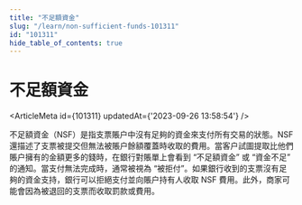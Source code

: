 ```yaml
---
title: "不足額資金"
slug: "/learn/non-sufficient-funds-101311"
id: "101311"
hide_table_of_contents: true
---
```



# 不足額資金

<ArticleMeta id={101311} updatedAt={'2023-09-26 13:58:54'} />
<div className='border-solid border-b border-t-0 my-4 border-[var(--ifm-color-gray-300)]' />

不足額資金（NSF）是指支票賬户中沒有足夠的資金來支付所有交易的狀態。NSF 還描述了支票被提交但無法被賬户餘額覆蓋時收取的費用。當客户試圖提取比他們賬户擁有的金額更多的錢時，在銀行對賬單上會看到 “不足額資金” 或 “資金不足” 的通知。當支付無法完成時，通常被視為 “被拒付”。如果銀行收到的支票沒有足夠的資金支持，銀行可以拒絕支付並向賬户持有人收取 NSF 費用。此外，商家可能會因為被退回的支票而收取罰款或費用。

